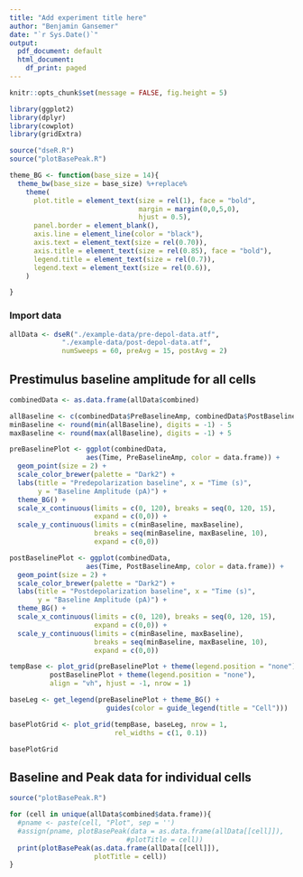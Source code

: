 ---
title: "Add experiment title here"
author: "Benjamin Gansemer"
date: "`r Sys.Date()`"
output:
  pdf_document: default
  html_document:
    df_print: paged
---

```{r setup, include = FALSE}
knitr::opts_chunk$set(message = FALSE, fig.height = 5)
```

```{r libraries, include = FALSE}
library(ggplot2)
library(dplyr)
library(cowplot)
library(gridExtra)
```

```{r source, include = FALSE}
source("dseR.R")
source("plotBasePeak.R")

```

```{r modify-ggplot-theme, include = FALSE}
theme_BG <- function(base_size = 14){
  theme_bw(base_size = base_size) %+replace%
    theme(
      plot.title = element_text(size = rel(1), face = "bold",
                                margin = margin(0,0,5,0),
                                hjust = 0.5),
      panel.border = element_blank(),
      axis.line = element_line(color = "black"),
      axis.text = element_text(size = rel(0.70)),
      axis.title = element_text(size = rel(0.85), face = "bold"),
      legend.title = element_text(size = rel(0.7)),
      legend.text = element_text(size = rel(0.6)),
    )

}

```

### Import data
```{r run-dseR}
allData <- dseR("./example-data/pre-depol-data.atf", 
             "./example-data/post-depol-data.atf",
             numSweeps = 60, preAvg = 15, postAvg = 2)
```

## Prestimulus baseline amplitude for all cells
```{r plot-baseline, echo = FALSE}
combinedData <- as.data.frame(allData$combined)

allBaseline <- c(combinedData$PreBaselineAmp, combinedData$PostBaselineAmp)
minBaseline <- round(min(allBaseline), digits = -1) - 5
maxBaseline <- round(max(allBaseline), digits = -1) + 5

preBaselinePlot <- ggplot(combinedData,
                   aes(Time, PreBaselineAmp, color = data.frame)) +
  geom_point(size = 2) +
  scale_color_brewer(palette = "Dark2") +
  labs(title = "Predepolarization baseline", x = "Time (s)",
       y = "Baseline Amplitude (pA)") +
  theme_BG() +
  scale_x_continuous(limits = c(0, 120), breaks = seq(0, 120, 15),
                     expand = c(0,0)) +
  scale_y_continuous(limits = c(minBaseline, maxBaseline),
                     breaks = seq(minBaseline, maxBaseline, 10),
                     expand = c(0,0))

postBaselinePlot <- ggplot(combinedData,
                   aes(Time, PostBaselineAmp, color = data.frame)) +
  geom_point(size = 2) +
  scale_color_brewer(palette = "Dark2") +
  labs(title = "Postdepolarization baseline", x = "Time (s)",
       y = "Baseline Amplitude (pA)") +
  theme_BG() +
  scale_x_continuous(limits = c(0, 120), breaks = seq(0, 120, 15),
                     expand = c(0,0)) +
  scale_y_continuous(limits = c(minBaseline, maxBaseline),
                     breaks = seq(minBaseline, maxBaseline, 10),
                     expand = c(0,0))

```

```{r show-baseline-plots, echo = FALSE, fig.align = "center", fig.cap = "Prestimulus baseline for all cells", fig.height = 3}

tempBase <- plot_grid(preBaselinePlot + theme(legend.position = "none"),
          postBaselinePlot + theme(legend.position = "none"), 
          align = "vh", hjust = -1, nrow = 1)

baseLeg <- get_legend(preBaselinePlot + theme_BG() +
                        guides(color = guide_legend(title = "Cell")))

basePlotGrid <- plot_grid(tempBase, baseLeg, nrow = 1,
                          rel_widths = c(1, 0.1))

basePlotGrid

```


## Baseline and Peak data for individual cells
```{r plot-baseline-and-peak, echo = FALSE}
source("plotBasePeak.R")

for (cell in unique(allData$combined$data.frame)){
  #pname <- paste(cell, "Plot", sep = '')
  #assign(pname, plotBasePeak(data = as.data.frame(allData[[cell]]),
                             #plotTitle = cell))
  print(plotBasePeak(as.data.frame(allData[[cell]]), 
                     plotTitle = cell))
}

```